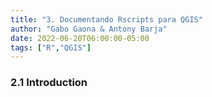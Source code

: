 ```yaml
---
title: "3. Documentando Rscripts para QGIS"
author: "Gabo Gaona & Antony Barja"
date: 2022-06-20T06:00:00-05:00
tags: ["R","QGIS"]
---
```


### 2.1 Introduction

